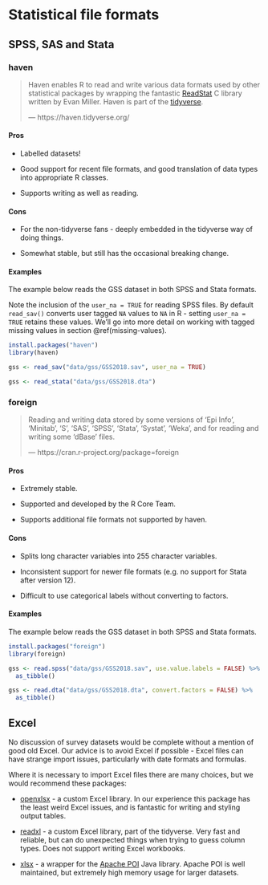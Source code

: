 
# Statistical file formats

## SPSS, SAS and Stata

### haven

> Haven enables R to read and write various data formats used by other statistical packages by wrapping the fantastic [ReadStat](http://www.evanmiller.org/) C library written by Evan Miller. Haven is part of the [tidyverse](http://tidyverse.org/).
> 
> --- https://haven.tidyverse.org/

#### Pros {-}

* Labelled datasets!

* Good support for recent file formats, and good translation of data types into appropriate R classes.

* Supports writing as well as reading.

#### Cons {-}

* For the non-tidyverse fans - deeply embedded in the tidyverse way of doing things.

* Somewhat stable, but still has the occasional breaking change.

#### Examples {-}

The example below reads the GSS dataset in both SPSS and Stata formats.

Note the inclusion of the `user_na = TRUE` for reading SPSS files. By default `read_sav()` converts user tagged `NA` values to `NA` in R - setting `user_na = TRUE` retains these values. We'll go into more detail on working with tagged missing values in section \@ref(missing-values).

```r
install.packages("haven")
library(haven)

gss <- read_sav("data/gss/GSS2018.sav", user_na = TRUE)

gss <- read_stata("data/gss/GSS2018.dta")
```

### foreign

> Reading and writing data stored by some versions of 'Epi Info', 'Minitab', 'S', 'SAS', 'SPSS', 'Stata', 'Systat', 'Weka', and for reading and writing some 'dBase' files.
> 
> --- https://cran.r-project.org/package=foreign

#### Pros {-}

* Extremely stable.

* Supported and developed by the R Core Team.

* Supports additional file formats not supported by haven.

#### Cons {-}

* Splits long character variables into 255 character variables.

* Inconsistent support for newer file formats (e.g. no support for Stata after version 12).

* Difficult to use categorical labels without converting to factors.

#### Examples {-}

The example below reads the GSS dataset in both SPSS and Stata formats.

```r
install.packages("foreign")
library(foreign)

gss <- read.spss("data/gss/GSS2018.sav", use.value.labels = FALSE) %>%
  as_tibble()

gss <- read.dta("data/gss/GSS2018.dta", convert.factors = FALSE) %>%
  as_tibble()
```

## Excel

No discussion of survey datasets would be complete without a mention of good old Excel.
Our advice is to avoid Excel if possible - Excel files can have strange import issues, particularly with date formats and formulas.

Where it is necessary to import Excel files there are many choices, but we would recommend these packages:

* [openxlsx](https://ycphs.github.io/openxlsx/) - a custom Excel library. In our experience this package has the least weird Excel issues, and is fantastic for writing and styling output tables.

* [readxl](https://readxl.tidyverse.org/) - a custom Excel library, part of the tidyverse. Very fast and reliable, but can do unexpected things when trying to guess column types. Does not support writing Excel workbooks.

* [xlsx](https://github.com/colearendt/xlsx) - a wrapper for the [Apache POI](https://poi.apache.org/) Java library. Apache POI is well maintained, but extremely high memory usage for larger datasets.
